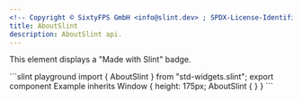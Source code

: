```yaml
---
<!-- Copyright © SixtyFPS GmbH <info@slint.dev> ; SPDX-License-Identifier: MIT -->
title: AboutSlint
description: AboutSlint api.
---
```



This element displays a "Made with Slint" badge.

<CodeSnippetMD imagePath="/src/assets/generated/std-widgets-aboutslint.png" imageWidth="200" imageHeight="200" imageAlt='Aboud Slint component'>
```slint playground
import { AboutSlint } from "std-widgets.slint";
export component Example inherits Window {
    height: 175px;
    AboutSlint {
    }
}
```
</CodeSnippetMD>
